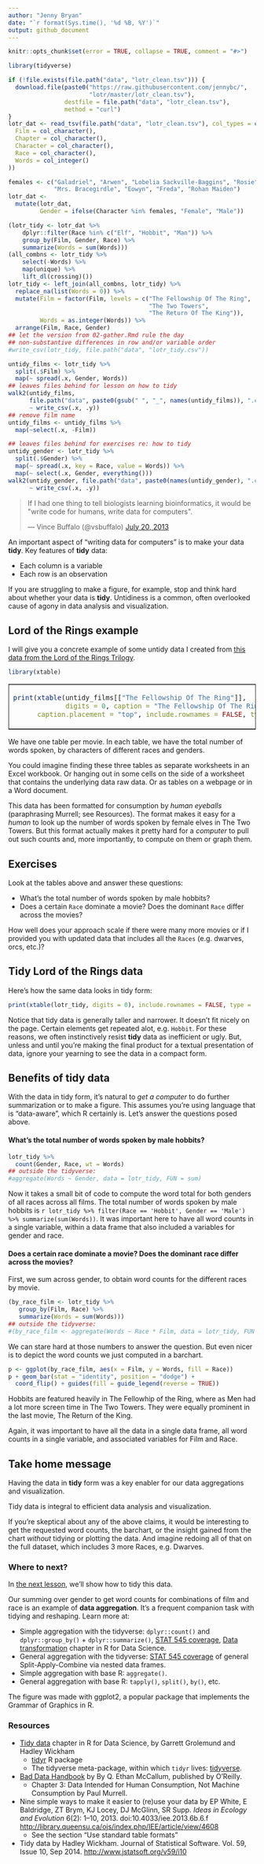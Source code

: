 ```yaml
---
author: "Jenny Bryan"
date: "`r format(Sys.time(), '%d %B, %Y')`"
output: github_document
---
```


```r
knitr::opts_chunk$set(error = TRUE, collapse = TRUE, comment = "#>")
```

```r
library(tidyverse)

if (!file.exists(file.path("data", "lotr_clean.tsv"))) {
  download.file(paste0("https://raw.githubusercontent.com/jennybc/",
                       "lotr/master/lotr_clean.tsv"), 
                destfile = file.path("data", "lotr_clean.tsv"),
                method = "curl")
}
lotr_dat <- read_tsv(file.path("data", "lotr_clean.tsv"), col_types = cols(
  Film = col_character(),
  Chapter = col_character(),
  Character = col_character(),
  Race = col_character(),
  Words = col_integer()
))

females <- c("Galadriel", "Arwen", "Lobelia Sackville-Baggins", "Rosie",
             "Mrs. Bracegirdle", "Eowyn", "Freda", "Rohan Maiden")
lotr_dat <-
  mutate(lotr_dat,
         Gender = ifelse(Character %in% females, "Female", "Male"))

(lotr_tidy <- lotr_dat %>%
    dplyr::filter(Race %in% c("Elf", "Hobbit", "Man")) %>%
    group_by(Film, Gender, Race) %>%
    summarize(Words = sum(Words)))
(all_combns <- lotr_tidy %>% 
    select(-Words) %>% 
    map(unique) %>% 
    lift_dl(crossing)())
lotr_tidy <- left_join(all_combns, lotr_tidy) %>% 
  replace_na(list(Words = 0)) %>% 
  mutate(Film = factor(Film, levels = c("The Fellowship Of The Ring",
                                        "The Two Towers",
                                        "The Return Of The King")),
         Words = as.integer(Words)) %>% 
  arrange(Film, Race, Gender)
## let the version from 02-gather.Rmd rule the day
## non-substantive differences in row and/or variable order
#write_csv(lotr_tidy, file.path("data", "lotr_tidy.csv"))
```

```r
untidy_films <- lotr_tidy %>% 
  split(.$Film) %>%
  map(~ spread(.x, Gender, Words))
## leaves files behind for lesson on how to tidy
walk2(untidy_films,
      file.path("data", paste0(gsub(" ", "_", names(untidy_films)), ".csv")),
      ~ write_csv(.x, .y))
## remove film name
untidy_films <- untidy_films %>% 
  map(~select(.x, -Film))
```

```r
## leaves files behind for exercises re: how to tidy
untidy_gender <- lotr_tidy %>% 
  split(.$Gender) %>% 
  map(~ spread(.x, key = Race, value = Words)) %>% 
  map(~ select(.x, Gender, everything()))
walk2(untidy_gender, file.path("data", paste0(names(untidy_gender), ".csv")),
      ~ write_csv(.x, .y))
```

<blockquote class="twitter-tweet" lang="en"><p>If I had one thing to tell biologists learning bioinformatics, it would be &quot;write code for humans, write data for computers&quot;.</p>&mdash; Vince Buffalo (@vsbuffalo) <a href="https://twitter.com/vsbuffalo/statuses/358699162679787521">July 20, 2013</a></blockquote>

An important aspect of "writing data for computers" is to make your data __tidy__. Key features of __tidy__ data:

  * Each column is a variable
  * Each row is an observation

If you are struggling to make a figure, for example, stop and think hard about whether your data is __tidy__. Untidiness is a common, often overlooked cause of agony in data analysis and visualization.

## Lord of the Rings example

I will give you a concrete example of some untidy data I created from [this data from the Lord of the Rings Trilogy](https://github.com/jennybc/lotr).

```r
library(xtable)
```
<table border = 1>
<tr>
<td>
```r
print(xtable(untidy_films[["The Fellowship Of The Ring"]],
             digits = 0, caption = "The Fellowship Of The Ring"),
      caption.placement = "top", include.rownames = FALSE, type = 'html')
```
</td>
<td>
```r
print(xtable(untidy_films[["The Two Towers"]],
             digits = 0, caption = "The Two Towers"),
      caption.placement = "top", include.rownames = FALSE, type = 'html')
```
</td>
<td>
```r
print(xtable(untidy_films[["The Return Of The King"]],
             digits = 0, caption = "The Return Of The King"),
      caption.placement = "top", include.rownames = FALSE, type = 'html')
```
</td>
</tr>
</table>

We have one table per movie. In each table, we have the total number of words spoken, by characters of different races and genders.

You could imagine finding these three tables as separate worksheets in an Excel workbook. Or hanging out in some cells on the side of a worksheet that contains the underlying data raw data. Or as tables on a webpage or in a Word document.

This data has been formatted for consumption by *human eyeballs* (paraphrasing Murrell; see Resources). The format makes it easy for a *human* to look up the number of words spoken by female elves in The Two Towers. But this format actually makes it pretty hard for a *computer* to pull out such counts and, more importantly, to compute on them or graph them.

## Exercises

Look at the tables above and answer these questions:

  * What's the total number of words spoken by male hobbits?
  * Does a certain `Race` dominate a movie? Does the dominant `Race` differ across the movies?
  
How well does your approach scale if there were many more movies or if I provided you with updated data that includes all the `Races` (e.g. dwarves, orcs, etc.)?

## Tidy Lord of the Rings data

Here's how the same data looks in tidy form:

```r
print(xtable(lotr_tidy, digits = 0), include.rownames = FALSE, type = 'html')
```

Notice that tidy data is generally taller and narrower. It doesn't fit nicely on the page. Certain elements get repeated alot, e.g. `Hobbit`. For these reasons, we often instinctively resist __tidy__ data as inefficient or ugly. But, unless and until you're making the final product for a textual presentation of data, ignore your yearning to see the data in a compact form.

## Benefits of tidy data

With the data in tidy form, it's natural to *get a computer* to do further summarization or to make a figure. This assumes you're using language that is "data-aware", which R certainly is. Let's answer the questions posed above.

#### What's the total number of words spoken by male hobbits?

```r
lotr_tidy %>% 
  count(Gender, Race, wt = Words)
## outside the tidyverse:
#aggregate(Words ~ Gender, data = lotr_tidy, FUN = sum)
```

Now it takes a small bit of code to compute the word total for both genders of all races across all films. The total number of words spoken by male hobbits is `r lotr_tidy %>% filter(Race == 'Hobbit', Gender == 'Male') %>% summarize(sum(Words))`. It was important here to have all word counts in a single variable, within a data frame that also included a variables for gender and race.

#### Does a certain race dominate a movie? Does the dominant race differ across the movies?

First, we sum across gender, to obtain word counts for the different races by movie.

```r
(by_race_film <- lotr_tidy %>% 
   group_by(Film, Race) %>% 
   summarize(Words = sum(Words)))
## outside the tidyverse:
#(by_race_film <- aggregate(Words ~ Race * Film, data = lotr_tidy, FUN = sum))
```
We can stare hard at those numbers to answer the question. But even nicer is to depict the word counts we just computed in a barchart. 

```r
p <- ggplot(by_race_film, aes(x = Film, y = Words, fill = Race))
p + geom_bar(stat = "identity", position = "dodge") +
  coord_flip() + guides(fill = guide_legend(reverse = TRUE))
```

Hobbits are featured heavily in The Fellowhip of the Ring, where as Men had a lot more screen time in The Two Towers. They were equally prominent in the last movie, The Return of the King.

Again, it was important to have all the data in a single data frame, all word counts in a single variable, and associated variables for Film and Race.

## Take home message

Having the data in __tidy__ form was a key enabler for our data aggregations and visualization.

Tidy data is integral to efficient data analysis and visualization.

If you're skeptical about any of the above claims, it would be interesting to get the requested word counts, the barchart, or the insight gained from the chart *without* tidying or plotting the data. And imagine redoing all of that on the full dataset, which includes 3 more Races, e.g. Dwarves.

### Where to next?

In [the next lesson](02-gather.md), we'll show how to tidy this data.

Our summing over gender to get word counts for combinations of film and race is an example of __data aggregation__. It's a frequent companion task with tidying and reshaping. Learn more at:

  * Simple aggregation with the tidyverse: `dplyr::count()` and `dplyr::group_by()` + `dplyr::summarize()`, [STAT 545 coverage](http://stat545.com/block010_dplyr-end-single-table.html#group_by-is-a-mighty-weapon), [Data transformation](http://r4ds.had.co.nz/transform.html) chapter in R for Data Science.
  * General aggregation with the tidyverse: [STAT 545 coverage](http://stat545.com/block024_group-nest-split-map.html) of general Split-Apply-Combine via nested data frames.
  * Simple aggregation with base R: `aggregate()`.
  * General aggregation with base R: `tapply()`, `split()`, `by()`, etc.

The figure was made with ggplot2, a popular package that implements the Grammar of Graphics in R.

### Resources

  * [Tidy data](http://r4ds.had.co.nz/tidy-data.html) chapter in R for Data Science, by Garrett Grolemund and Hadley Wickham
    - [tidyr](https://github.com/hadley/tidyr) R package
    - The tidyverse meta-package, within which `tidyr` lives: [tidyverse](https://github.com/hadley/tidyverse).
  * [Bad Data Handbook](http://shop.oreilly.com/product/0636920024422.do) by By Q. Ethan McCallum, published by O'Reilly.
    - Chapter 3: Data Intended for Human Consumption, Not Machine Consumption by Paul Murrell.
  * Nine simple ways to make it easier to (re)use your data by EP White, E Baldridge, ZT Brym, KJ Locey, DJ McGlinn, SR Supp. *Ideas in Ecology and Evolution* 6(2): 1–10, 2013. doi:10.4033/iee.2013.6b.6.f <http://library.queensu.ca/ojs/index.php/IEE/article/view/4608>
    - See the section "Use standard table formats"
  * Tidy data by Hadley Wickham. Journal of Statistical Software. Vol. 59, Issue 10, Sep 2014. <http://www.jstatsoft.org/v59/i10>
